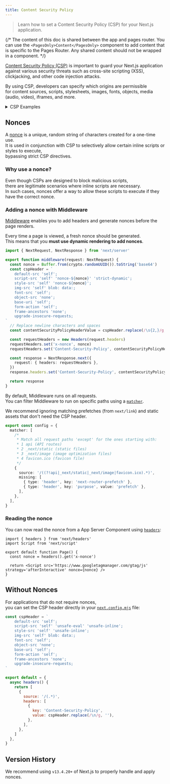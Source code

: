 ```yaml
---
title: Content Security Policy
---
```


> Learn how to set a Content Security Policy (CSP) for your Next.js application.

{/* The content of this doc is shared between the app and pages router. You can use the `<PagesOnly>Content</PagesOnly>` component to add content that is specific to the Pages Router. Any shared content should not be wrapped in a component. */}

[Content Security Policy (CSP)](https://developer.mozilla.org/docs/Web/HTTP/CSP) is important to guard your Next.js application  
against various security threats such as cross-site scripting (XSS), clickjacking, and other code injection attacks.

By using CSP, developers can specify which origins are permissible  
for content sources, scripts, stylesheets, images, fonts, objects, media (audio, video), iframes, and more.

<details>
  <summary>CSP Examples</summary>

- [Strict CSP](https://github.com/vercel/next.js/tree/canary/examples/with-strict-csp)

</details>

## Nonces

A [nonce](https://developer.mozilla.org/docs/Web/HTML/Global_attributes/nonce) is a unique, random string of characters created for a one-time use.  
It is used in conjunction with CSP to selectively allow certain inline scripts or styles to execute,  
bypassing strict CSP directives.

### Why use a nonce?

Even though CSPs are designed to block malicious scripts,  
there are legitimate scenarios where inline scripts are necessary.  
In such cases, nonces offer a way to allow these scripts to execute if they have the correct nonce.

### Adding a nonce with Middleware

[Middleware](/next-page/building-your-application/routing/middleware) enables you to add headers and generate nonces before the page renders.

Every time a page is viewed, a fresh nonce should be generated.  
This means that you **must use dynamic rendering to add nonces**.

```ts filename="middleware.ts"
import { NextRequest, NextResponse } from 'next/server'

export function middleware(request: NextRequest) {
  const nonce = Buffer.from(crypto.randomUUID()).toString('base64')
  const cspHeader = `
    default-src 'self';
    script-src 'self' 'nonce-${nonce}' 'strict-dynamic';
    style-src 'self' 'nonce-${nonce}';
    img-src 'self' blob: data:;
    font-src 'self';
    object-src 'none';
    base-uri 'self';
    form-action 'self';
    frame-ancestors 'none';
    upgrade-insecure-requests;
`
  // Replace newline characters and spaces
  const contentSecurityPolicyHeaderValue = cspHeader.replace(/\s{2,}/g, ' ').trim()

  const requestHeaders = new Headers(request.headers)
  requestHeaders.set('x-nonce', nonce)
  requestHeaders.set('Content-Security-Policy', contentSecurityPolicyHeaderValue)

  const response = NextResponse.next({
    request: { headers: requestHeaders },
  })
  response.headers.set('Content-Security-Policy', contentSecurityPolicyHeaderValue)

  return response
}
```

By default, Middleware runs on all requests.  
You can filter Middleware to run on specific paths using a [`matcher`](/next-page/building-your-application/routing/middleware#matcher).

We recommend ignoring matching prefetches (from `next/link`) and static assets that don't need the CSP header.

```ts filename="middleware.ts"
export const config = {
  matcher: [
    /*
     * Match all request paths 'except' for the ones starting with:
     * 1 api (API routes)
     * 2 _next/static (static files)
     * 3 _next/image (image optimization files)
     * 4 favicon.ico (favicon file)
     */
    {
      source: '/((?!api|_next/static|_next/image|favicon.ico).*)',
      missing: [
        { type: 'header', key: 'next-router-prefetch' },
        { type: 'header', key: 'purpose', value: 'prefetch' },
      ],
    },
  ],
}
```

### Reading the nonce

You can now read the nonce from a App Server Component using [`headers`](/next-page/api-reference/functions/headers):

```tsx filename="app/page.tsx"
import { headers } from 'next/headers'
import Script from 'next/script'

export default function Page() {
  const nonce = headers().get('x-nonce')

  return <Script src='https://www.googletagmanager.com/gtag/js' strategy='afterInteractive' nonce={nonce} />
}
```

## Without Nonces

For applications that do not require nonces,  
you can set the CSP header directly in your [`next.config.mjs`](/next-page/api-reference/next-config-js) file:

```js filename="next.config.mjs"
const cspHeader = `
    default-src 'self';
    script-src 'self' 'unsafe-eval' 'unsafe-inline';
    style-src 'self' 'unsafe-inline';
    img-src 'self' blob: data:;
    font-src 'self';
    object-src 'none';
    base-uri 'self';
    form-action 'self';
    frame-ancestors 'none';
    upgrade-insecure-requests;
`

export default = {
  async headers() {
    return [
      {
        source: '/(.*)',
        headers: [
          {
            key: 'Content-Security-Policy',
            value: cspHeader.replace(/\n/g, ''),
          },
        ],
      },
    ]
  },
}
```

## Version History

We recommend using `v13.4.20+` of Next.js to properly handle and apply nonces.
